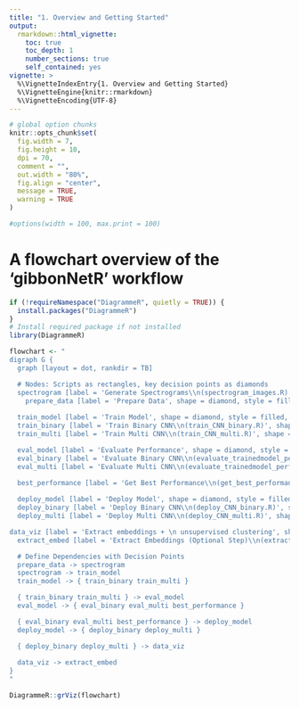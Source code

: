 ```yaml
---
title: "1. Overview and Getting Started"
output:
  rmarkdown::html_vignette:
    toc: true
    toc_depth: 1
    number_sections: true
    self_contained: yes
vignette: >
  %\VignetteIndexEntry{1. Overview and Getting Started}
  %\VignetteEngine{knitr::rmarkdown}
  %\VignetteEncoding{UTF-8}
---
```


```r
# global option chunks
knitr::opts_chunk$set(
  fig.width = 7,
  fig.height = 10,
  dpi = 70,
  comment = "",
  out.width = "80%",
  fig.align = "center",
  message = TRUE,
  warning = TRUE
)

#options(width = 100, max.print = 100)
```

# A flowchart overview of the 'gibbonNetR' workflow
```r
if (!requireNamespace("DiagrammeR", quietly = TRUE)) {
  install.packages("DiagrammeR")
}
# Install required package if not installed
library(DiagrammeR)

flowchart <- "
digraph G {
  graph [layout = dot, rankdir = TB]

  # Nodes: Scripts as rectangles, key decision points as diamonds
  spectrogram [label = 'Generate Spectrograms\\n(spectrogram_images.R)', shape = rectangle, style = filled, fillcolor = lightblue]
    prepare_data [label = 'Prepare Data', shape = diamond, style = filled, fillcolor = white]
    
  train_model [label = 'Train Model', shape = diamond, style = filled, fillcolor = white]
  train_binary [label = 'Train Binary CNN\\n(train_CNN_binary.R)', shape = rectangle, style = filled, fillcolor = green]
  train_multi [label = 'Train Multi CNN\\n(train_CNN_multi.R)', shape = rectangle, style = filled, fillcolor = green]

  eval_model [label = 'Evaluate Performance', shape = diamond, style = filled, fillcolor = white]
  eval_binary [label = 'Evaluate Binary CNN\\n(evaluate_trainedmodel_performance.R)', shape = rectangle, style = filled, fillcolor = pink]
  eval_multi [label = 'Evaluate Multi CNN\\n(evaluate_trainedmodel_performance_multi.R)', shape = rectangle, style = filled, fillcolor = pink]
  
  best_performance [label = 'Get Best Performance\\n(get_best_performance.R)', shape = rectangle, style = filled, fillcolor = pink]

  deploy_model [label = 'Deploy Model', shape = diamond, style = filled, fillcolor = white]
  deploy_binary [label = 'Deploy Binary CNN\\n(deploy_CNN_binary.R)', shape = rectangle, style = filled, fillcolor = orange]
  deploy_multi [label = 'Deploy Multi CNN\\n(deploy_CNN_multi.R)', shape = rectangle, style = filled, fillcolor = orange]

data_viz [label = 'Extract embeddings + \n unsupervised clustering', shape = diamond, style = filled, fillcolor = white]
  extract_embed [label = 'Extract Embeddings (Optional Step)\\n(extract_embeddings.R)', shape = rectangle, style = filled, fillcolor = cyan]

  # Define Dependencies with Decision Points
  prepare_data -> spectrogram
  spectrogram -> train_model
  train_model -> { train_binary train_multi }

  { train_binary train_multi } -> eval_model
  eval_model -> { eval_binary eval_multi best_performance }

  { eval_binary eval_multi best_performance } -> deploy_model
  deploy_model -> { deploy_binary deploy_multi }

  { deploy_binary deploy_multi } -> data_viz
  
  data_viz -> extract_embed
}
"

DiagrammeR::grViz(flowchart)


```


